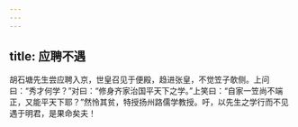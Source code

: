 ```yaml
---
---
---
```

title: 应聘不遇
---




胡石塘先生尝应聘入京，世皇召见于便殿，趋进张皇，不觉笠子欹侧。上问曰：“秀才何学？”对曰：“修身齐家治国平天下之学。”上笑曰：“自家一笠尚不端正，又能平天下耶？”然怜其贫，特授扬州路儒学教授。吁，以先生之学行而不见遇于明君，是果命矣夫！